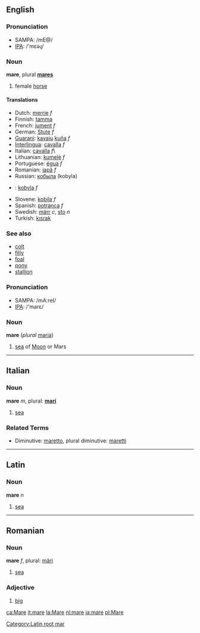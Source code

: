 ==English==
=== Pronunciation ===
*SAMPA: /mE@/
*[[w:IPA|IPA]]: /'mɛəɻ/

=== Noun ===
'''mare''', plural '''[[mares]]'''

# female [[horse]]

==== Translations ====
*Dutch: [[merrie]] ''f''
*Finnish: [[tamma]]
*French: [[jument]] ''f''
*German: [[Stute]] ''f''
*[[Guarani]]: [[kavaju]] [[kuña]] ''f''
*[[Interlingua]]: [[cavalla]] ''f''
*Italian: [[cavalla]] ''f''\
*Lithuanian: [[kumelė]] ''f''
*Portuguese: [[égua]] ''f''
*Romanian: [[iapă]] ''f''
*Russian: [[кобыла]] (kobyla)
*{{sk}}: [[kobyla#Slovak|kobyla]] ''f''
*Slovene: [[kobila]] ''f''
*Spanish: [[potranca]] ''f''
*Swedish: [[märr]] ''c'', [[sto]] ''n''
*Turkish: [[kısrak]]

=== See also ===
*[[colt]]
*[[filly]]
*[[foal]]
*[[pony]]
*[[stallion]]
=== Pronunciation ===
*SAMPA: /mA:reI/
*[[w:IPA|IPA]]: /'marɛ/
===Noun===
'''mare''' (''plural'' [[maria]])

# [[sea]] of [[Moon]] or Mars
----

==Italian==

=== Noun ===

'''mare''' ''m'', plural: '''[[mari]]'''

# [[sea]]

===Related Terms===
*Diminutive: [[maretto]], plural diminutive: [[maretti]]


----

==Latin==

=== Noun ===

'''mare''' ''n''

# [[sea]]

----

==Romanian==

=== Noun ===

'''mare''' ''f'', plural: [[mări]]

# [[sea]]

=== Adjective ===

# [[big]]
[[Category:Latin root mar]]

[[ca:Mare]]
[[it:mare]]
[[la:Mare]]
[[nl:mare]]
[[ja:mare]]
[[pl:Mare]]